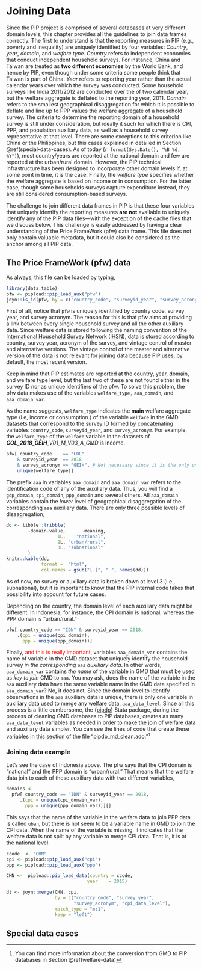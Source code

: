 # Joining Data

Since the PIP project is comprised of several databases at very different domain
levels, this chapter provides all the guidelines to join data frames correctly.
The first to understand is that the reporting measures in PIP (e.g., poverty and
inequality) are uniquely identified by four variables: *Country*, *year*,
*domain*, and *welfare type*. *Country* refers to independent economies that
conduct independent household surveys. For instance, China and Taiwan are
treated as **two different economies** by the World Bank, and hence by PIP, even
though under some criteria some people think that Taiwan is part of China.
*Year* refers to reporting year rather than the actual calendar years over which
the survey was conducted. Some household surveys like India 2011/2012 are
conducted over the of two calendar year, but the welfare aggregate is deflated
to the reporting year, 2011. *Domain* refers to the smallest geographical
disaggregation for which it is possible to deflate and line up to PPP values the
welfare aggregate of a household survey. The criteria to determine the reporting
domain of a household survey is still under consideration, but ideally it such
for which there is CPI, PPP, and population auxiliary data, as well as a
household survey representative at that level. There are some exceptions to this
criterion like China or the Philippines, but this cases explained in detailed in
Section \@ref(special-data-cases). As of today
(`r format(Sys.Date(), "%B %d, %Y")`), most country/years are reported at the
national domain and few are reported at the urban/rural domain. However, the PIP
technical infrastructure has been designed to incorporate other domain levels
if, at some point in time, it is the case. Finally, the *welfare type* specifies
whether the welfare aggregate is based on income or in consumption. For the
latter case, though some households surveys capture expenditure instead, they
are still considered consumption-based surveys.

The challenge to join different data frames in PIP is that these four variables
that uniquely identify the reporting measures **are not** available to uniquely
identify any of the PIP data files---with the exception of the cache files that
we discuss below. This challenge is easily addressed by having a clear
understanding of the Price FrameWork (pfw) data frame. This file does not only
contain valuable metadata, but it could also be considered as the anchor among
all PIP data.

## The Price FrameWork (pfw) data

As always, this file can be loaded by typing,

```r
library(data.table)
pfw <- pipload::pip_load_aux("pfw")
joyn::is_id(pfw, by = c("country_code", "surveyid_year", "survey_acronym"))
```

First of all, notice that `pfw` is uniquely identified by country code, survey
year, and survey acronym. The reason for this is that pfw aims at providing a
link between every single household survey and all the other auxiliary data.
Since welfare data is stored following the naming convention of the
[International Household Survey Network (IHSN)](http://ihsn.org/), data is
stored according to country, survey year, acronym of the survey, and vintage
control of master and alternative versions. The vintage control of the master
and alternative version of the data is not relevant for joining data because PIP
uses, by default, the most recent version.

Keep in mind that PIP estimates are reported at the country, year, domain, and
welfare type level, but the last two of these are not found either in the survey
ID nor as unique identifiers of the pfw. To solve this problem, the pfw data
makes use of the variables `welfare_type,` `aaa_domain`, and `aaa_domain_var`.

As the name suggests, `welfare_type` indicates the **main** welfare aggregate
type (i.e, income or consumption ) of the variable `welfare` in the GMD datasets
that correspond to the survey ID formed by concatenating variables
`country_code`, `surveyid_year`, and `survey_acronym`. For example, the
`welfare_type` of the `welfare` variable in the datasets of
***COL_2018_GEIH**\_V01_M\_V03_A\_GMD* is income.

```r
pfw[ country_code    == "COL"
    & surveyid_year  == 2018
    & survey_acronym == "GEIH", # Not necessary since it is the only one
    unique(welfare_type)]
```

The prefix `aaa` in variables `aaa_domain` and `aaa_domain_var` refers to the
identification code of any of the auxiliary data. Thus, you will find a
`gdp_domain`, `cpi_domain`, `ppp_domain` and several others. All `aaa_domain`
variables contain the *lower* level of geographical disaggregation of the
corresponding `aaa` auxiliary data. There are only three possible levels of
disaagregation,

```r
dd <- tibble::tribble(
        ~domain.value,      ~meaning,
                   1L,    "national",
                   2L, "urban/rural",
                   3L, "subnational"
        )
knitr::kable(dd, 
             format =  "html", 
             col.names = gsub("[.]", " ", names(dd)))
```

As of now, no survey or auxiliary data is broken down at level 3 (i.e.,
subnational), but it is important to know that the PIP internal code takes that
possibility into account for future cases.

Depending on the country, the domain level of each auxiliary data might be
different. In Indonesia, for instance, the CPI domain is national, whereas the
PPP domain is "urban/rural."

```r
pfw[ country_code == "IDN" & surveyid_year == 2018, 
    .(cpi = unique(cpi_domain), 
      ppp = unique(ppp_domain))]
```

Finally, [and this is really important]{style="color:red"}, variables
`aaa_domain_var` contains the name of variable in the GMD dataset that uniquely
identify the household survey *in the corresponding `aaa`* *auxiliary data*. In
other words, `aaa_domain_var` contains *the name* of the variable in GMD that
must be used as *key* *to join* GMD to `aaa`. You may ask, does the name of the
variable in the `aaa` auxiliary data have the same variable name in the GMD data
specified in `aaa_domain_var`? No, it does not. Since the domain level to
identify observations in the `aaa` auxiliary data is unique, there is only one
variable in auxiliary data used to merge any welfare data, `aaa_data_level`.
Since all this process is a little cumbersome, the
{[pipdp](https://github.com/PIP-Technical-Team/pipdp)} Stata package, during the
process of cleaning GMD databases to PIP databases, creates as many
`aaa_data_level` variables as needed in order to make the join of welfare data
and auxiliary data simpler. You can see the lines of code that create these
variables in [this
section](https://github.com/PIP-Technical-Team/pipdp/blob/9c4e32636dd1c71954816f8a7c8ad743349959a6/pipdp_md_clean.ado#L225-L294)
of the file "pipdp_md_clean.ado."[^joining_data-1]

[^joining_data-1]: You can find more information about the conversion from GMD
    to PIP databases in Section \@ref(welfare-data)

### Joining data example

Let's see the case of Indonesia above. The pfw says that the CPI domain is
"national" and the PPP domain is "urban/rural." That means that the welfare data
join to each of these auxiliary data with two different variables,

```r
domains <- 
  pfw[ country_code == "IDN" & surveyid_year == 2018, 
     .(cpi = unique(cpi_domain_var), 
       ppp = unique(ppp_domain_var))][]
```

This says that the name of the variable in the welfare data to join PPP data is
called `uban`, but there is not seem to be a variable name in GMD to join the
CPI data. When the name of the variable is missing, it indicates that the
welfare data is not split by any variable to merge CPI data. That is, it is at
the national level.

```r
ccode  <- "CHN"
cpi <- pipload::pip_load_aux("cpi")
ppp <- pipload::pip_load_aux("ppp")

CHN <-  pipload::pip_load_data(country = ccode, 
                              year    = 2015)

dt <- joyn::merge(CHN, cpi,
                  by = c("country_code", "survey_year",
                         "survey_acronym", "cpi_data_level"),
                  match_type = "m:1", 
                  keep = "left")
```

## Special data cases
